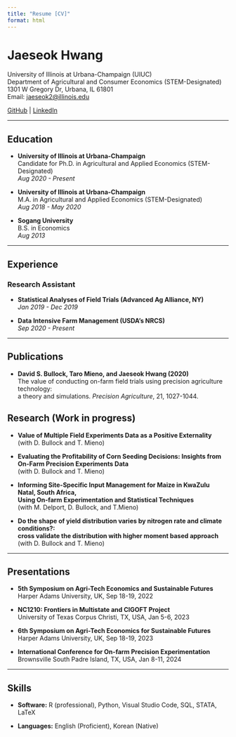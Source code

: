 ```yaml
---
title: "Resume [CV]"
format: html
---
```


# Jaeseok Hwang 

University of Illinois at Urbana-Champaign (UIUC)  
Department of Agricultural and Consumer Economics (STEM-Designated)  
1301 W Gregory Dr, Urbana, IL 61801  
Email: [jaeseok2@illinois.edu](mailto:jaeseok2@illinois.edu)  

[GitHub](https://github.com/jaeseokh) | [LinkedIn](https://www.linkedin.com/in/jaeseok-hwang-0b06741a1/)

---

## Education

- **University of Illinois at Urbana-Champaign** <br>
Candidate for Ph.D. in Agricultural and Applied Economics (STEM-Designated)  
*Aug 2020 - Present*

- **University of Illinois at Urbana-Champaign** <br> 
M.A. in Agricultural and Applied Economics (STEM-Designated)  
*Aug 2018 - May 2020*

-  **Sogang University**  
B.S. in Economics  
*Aug 2013*

---

## Experience

### Research Assistant 

- **Statistical Analyses of Field Trials (Advanced Ag Alliance, NY)** <br>
*Jan 2019 - Dec 2019* <br>

- **Data Intensive Farm Management (USDA's NRCS)** <br>
*Sep 2020 - Present*

---

## Publications

- **David S. Bullock, Taro Mieno, and Jaeseok Hwang (2020)**  <br> The value of conducting on-farm field trials using precision agriculture technology: <br> a theory and simulations. *Precision Agriculture*, 21, 1027-1044.

## Research (Work in progress)

- **Value of Multiple Field Experiments Data as a Positive Externality** <br>
   (with D. Bullock and T. Mieno)

- **Evaluating the Profitability of Corn Seeding Decisions: Insights from On-Farm Precision Experiments Data** <br>
  (with D. Bullock and T. Mieno)

- **Informing Site-Specific Input Management for Maize in KwaZulu Natal, South Africa,<br> Using On-farm Experimentation and Statistical Techniques** <br> 
 (with M. Delport, D. Bullock, and T.Mieno)

- **Do the shape of yield distribution varies by nitrogen rate and climate conditions?: <br> cross validate the distribution with higher moment based approach** <br> 
 (with D. Bullock and T. Mieno)


---

## Presentations

- **5th Symposium on Agri-Tech Economics and Sustainable Futures**  
  Harper Adams University, UK, Sep 18-19, 2022

- **NC1210: Frontiers in Multistate and CIGOFT Project**  
  University of Texas Corpus Christi, TX, USA, Jan 5-6, 2023

- **6th Symposium on Agri-Tech Economics for Sustainable Futures**  
  Harper Adams University, UK, Sep 18-19, 2023

- **International Conference for On-farm Precision Experimentation**   
  Brownsville South Padre Island, TX, USA, Jan 8-11, 2024

---

## Skills

- **Software:** R (professional), Python, Visual Studio Code, SQL, STATA, LaTeX 

- **Languages:** English (Proficient), Korean (Native)

